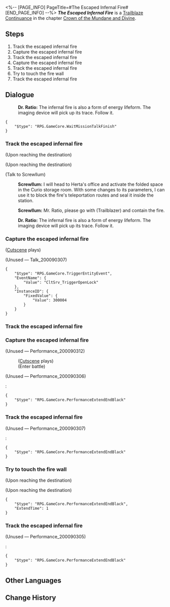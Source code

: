 <%-- [PAGE_INFO]
PageTitle=#The Escaped Infernal Fire#
[END_PAGE_INFO] --%>
{{Stub|Dialogue.}}
{{Mission Infobox
|id            = 2000903
|title         = 
|image         = <!--Mission The Escaped Infernal Fire.png-->
|type          = Trailblaze Continuance
|event_name    = 
|chapter       = Crown of the Mundane and Divine
|requirements  = {{subst:void|<!--Unknown: {"Type":"Manual"}-->}}
|summary       = <!--official mission summary from Fate's Atlas-->
|characters    = Dr. Ratio; Screwllum; Trailblazer
|startLocation = [[Herta Space Station]] - [[Seclusion Zone]]
|world         = Herta Space Station
|area          = Seclusion Zone
|prev          = 
|next          = 
|rewards       = Adventure Log*3; Condensed Aether*3; Lost Gold Fragment*3; Credit*25,000
}}
'''''The Escaped Infernal Fire''''' is a [[Trailblaze Continuance]] in the chapter [[Crown of the Mundane and Divine]].

==Steps==
# Track the escaped infernal fire
# Capture the escaped infernal fire
# Track the escaped infernal fire
# Capture the escaped infernal fire
# Track the escaped infernal fire
# Try to touch the fire wall
# Track the escaped infernal fire

<!--
==Gameplay Notes==

--><!--
==Trial Character==

-->
==Dialogue==
{{Stub Dialogue}}
:{{A|VO side0 rto ratio 217.ogg}} '''Dr. Ratio:''' The infernal fire is also a form of energy lifeform. The imaging device will pick up its trace. Follow it.
<pre>{
	"$type": "RPG.GameCore.WaitMissionTalkFinish"
}</pre>
{{Dialogue End}}

===Track the escaped infernal fire{{subst:void|<!--200090304-->}}===
{{Mission Description|type=continuance|location=Seclusion Zone|update|Asta was swallowed up by infernal fire before your eyes. You must find traces of the escaped infernal fire first.}}
{{Dialogue Start}}
;(Upon reaching the destination)

;(Upon reaching the destination)
:{{tx}}

;(Talk to Screwllum)
:{{A|VO side0 rto screwllum 125.ogg}} '''Screwllum:''' I will head to Herta's office and activate the folded space in the Curio storage room. With some changes to its parameters, I can use it to block the fire's teleportation routes and seal it inside the station.
:{{A|VO side0 rto screwllum 126 m.ogg}} {{A|VO side0 rto screwllum 126 f.ogg}} '''Screwllum:''' Mr. Ratio, please go with {{MC|f=Miss|m=Mr.}} (Trailblazer) and contain the fire.
:{{A|VO side0 rto ratio 217.ogg}} '''Dr. Ratio:''' The infernal fire is also a form of energy lifeform. The imaging device will pick up its trace. Follow it.
{{Dialogue End}}

===Capture the escaped infernal fire{{subst:void|<!--200090313-->}}===
{{Mission Description|type=continuance|location=Seclusion Zone|update|The power of the infernal fire is visibly declining. This is a great chance to capture it.}}
{{Dialogue Start}}
;([[#Gallery|Cutscene]] plays)



;(Unused &mdash; Talk_200090307)
<pre>{
	"$type": "RPG.GameCore.TriggerEntityEvent",
	"EventName": {
		"Value": "CltSrv_TriggerOpenLock"
	},
	"InstanceID": {
		"FixedValue": {
			"Value": 300004
		}
	}
}</pre>
{{Dialogue End}}

===Track the escaped infernal fire{{subst:void|<!--200090311-->}}===
{{Mission Description|type=continuance|location=Seclusion Zone|update|The infernal fire's power is gradually being reduced. Seems like this is a battle of attrition.}}
{{Dialogue Start}}
{{Dialogue End}}

===Capture the escaped infernal fire{{subst:void|<!--200090312-->}}===
{{Mission Description|type=continuance|location=Seclusion Zone|update|The power of the infernal fire is visibly declining. This is a great chance to capture it.}}
{{Dialogue Start}}

;(Unused &mdash; Performance_200090312)
:{{tx}}
:;([[#Gallery|Cutscene]] plays)
:;(Enter battle)
:::{{tx|Enemy list missing}}

;(Unused &mdash; Performance_200090306)
:{{tx}}
:<pre>{
	"$type": "RPG.GameCore.PerformanceExtendEndBlack"
}</pre>
{{Dialogue End}}

===Track the escaped infernal fire{{subst:void|<!--200090307-->}}===
{{Mission Description|type=continuance|location=Seclusion Zone|update|Despite catching up to the infernal fire, its ability to shuttle through space allows it to escape again.}}
{{Dialogue Start}}
{{Mission Description|type=continuance|location=Seclusion Zone|update|The infernal fire has once again escaped from before you. Its ability allowing it to warp between locations is certainly difficult to deal with}}


{{Mission Description|type=continuance|location=Seclusion Zone|update|The infernal fire's power is gradually being reduced. Seems like this is a battle of attrition.}}
;(Unused &mdash; Performance_200090307)
:{{tx}}
:<pre>{
	"$type": "RPG.GameCore.PerformanceExtendEndBlack"
}</pre>
{{Dialogue End}}

===Try to touch the fire wall{{subst:void|<!--200090305-->}}===
{{Mission Description|type=continuance|location=Seclusion Zone|update|The infernal fire made bizarre walls of flame as it ran away. Passing through these walls of flame will cause deviations in your three-dimensional coordinates.}}
{{Dialogue Start}}
;(Upon reaching the destination)

;(Upon reaching the destination)
:{{tx}}
<pre>{
	"$type": "RPG.GameCore.PerformanceExtendEndBlack",
	"ExtendTime": 1
}</pre>
{{Dialogue End}}

===Track the escaped infernal fire{{subst:void|<!--200090302-->}}===
{{Mission Description|type=continuance|location=Seclusion Zone|update|Despite catching up to the infernal fire, its ability to shuttle through space allows it to escape again.}}
{{Dialogue Start}}

;(Unused &mdash; Performance_200090305)
:{{tx}}
:<pre>{
	"$type": "RPG.GameCore.PerformanceExtendEndBlack"
}</pre>
{{Dialogue End}}

==Other Languages==
{{Other Languages
|en   = The Escaped Infernal Fire
|zhs  = 逃逸冥火
|zht  = 逃逸冥火
|ja   = 逃走した冥火
|ko   = 도망친 명화
|es   = Fuego del infierno a la fuga
|fr   = Feu infernal en cavale
|ru   = Сбежавший огонь
|th   = เพลิงอนธการที่หลบหนี
|vi   = Hỏa Ngục Trốn Chạy
|de   = Entkommenes Inferno
|id   = Kabur dari Api Inferno
|pt   = O Fogo Infernal em Fuga
}}

==Change History==
{{Change History|1.6}}
